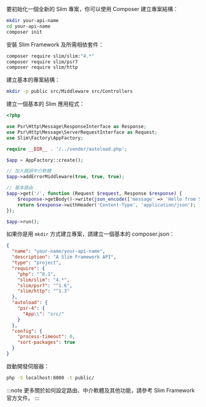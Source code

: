 要初始化一個全新的 Slim 專案，你可以使用 Composer 建立專案結構：

```bash
mkdir your-api-name
cd your-api-name
composer init
```

安裝 Slim Framework 及所需相依套件：

```bash
composer require slim/slim:"4.*"
composer require slim/psr7
composer require slim/http
```

建立基本的專案結構：

```bash
mkdir -p public src/Middleware src/Controllers
```

建立一個基本的 Slim 應用程式：

```php title="public/index.php"
<?php

use Psr\Http\Message\ResponseInterface as Response;
use Psr\Http\Message\ServerRequestInterface as Request;
use Slim\Factory\AppFactory;

require __DIR__ . '/../vendor/autoload.php';

$app = AppFactory::create();

// 加入錯誤中介軟體
$app->addErrorMiddleware(true, true, true);

// 基本路由
$app->get('/', function (Request $request, Response $response) {
    $response->getBody()->write(json_encode(['message' => 'Hello from Slim API']));
    return $response->withHeader('Content-Type', 'application/json');
});

$app->run();
```

如果你是用 `mkdir` 方式建立專案，請建立一個基本的 composer.json：

```json title="composer.json"
{
  "name": "your-name/your-api-name",
  "description": "A Slim Framework API",
  "type": "project",
  "require": {
    "php": "^8.1",
    "slim/slim": "4.*",
    "slim/psr7": "^1.6",
    "slim/http": "^1.3"
  },
  "autoload": {
    "psr-4": {
      "App\\": "src/"
    }
  },
  "config": {
    "process-timeout": 0,
    "sort-packages": true
  }
}
```

啟動開發伺服器：

```bash
php -S localhost:8000 -t public/
```

:::note
更多關於如何設定路由、中介軟體及其他功能，請參考 Slim Framework 官方文件。
:::
